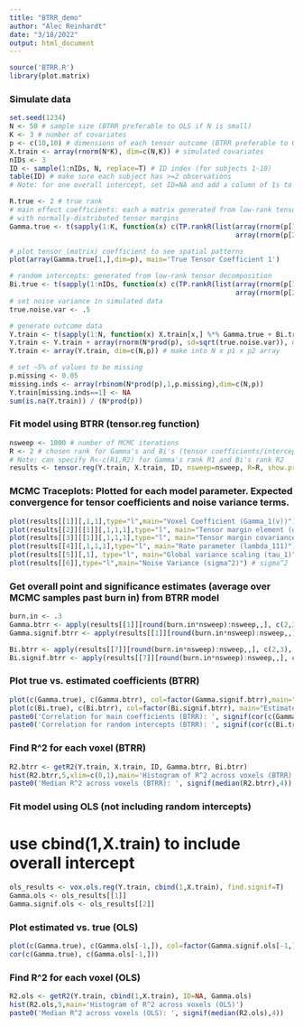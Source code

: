 ```yaml
---
title: "BTRR_demo"
author: "Alec Reinhardt"
date: "3/18/2022"
output: html_document
---
```


```r
source('BTRR.R')
library(plot.matrix)
```


### Simulate data
```r
set.seed(1234)
N <- 50 # sample size (BTRR preferable to OLS if N is small)
K <- 3 # number of covariates
p <- c(10,10) # dimensions of each tensor outcome (BTRR preferable to OLS if prod(p) is large)
X.train <- array(rnorm(N*K), dim=c(N,K)) # simulated covariates 
nIDs <- 3
ID <- sample(1:nIDs, N, replace=T) # ID index (for subjects 1-10)
table(ID) # make sure each subject has >=2 observations
# Note: for one overall intercept, set ID=NA and add a column of 1s to X.train

R.true <- 2 # true rank
# main effect coefficients: each a matrix generated from low-rank tensor decomposition, 
# with normally-distributed tensor margins
Gamma.true <- t(sapply(1:K, function(x) c(TP.rankR(list(array(rnorm(p[1]*R.true),dim=c(p[1],R.true)),
                                                        array(rnorm(p[2]*R.true),dim=c(p[2],R.true)))))))

# plot tensor (matrix) coefficient to see spatial patterns
plot(array(Gamma.true[1,],dim=p), main='True Tensor Coefficient 1')

# random intercepts: generated from low-rank tensor decomposition
Bi.true <- t(sapply(1:nIDs, function(x) c(TP.rankR(list(array(rnorm(p[1]*R.true),dim=c(p[1],R.true)),
                                                        array(rnorm(p[2]*R.true),dim=c(p[2],R.true)))))))
# set noise variance in simulated data
true.noise.var <- .5

# generate outcome data
Y.train <- t(sapply(1:N, function(x) X.train[x,] %*% Gamma.true + Bi.true[ID[x],]))
Y.train <- Y.train + array(rnorm(N*prod(p), sd=sqrt(true.noise.var)), dim=c(N,prod(p)))
Y.train <- array(Y.train, dim=c(N,p)) # make into N x p1 x p2 array

# set ~5% of values to be missing
p.missing <- 0.05
missing.inds <- array(rbinom(N*prod(p),1,p.missing),dim=c(N,p))
Y.train[missing.inds==1] <- NA
sum(is.na(Y.train)) / (N*prod(p))
```

### Fit model using BTRR (tensor.reg function)
```r
nsweep <- 1000 # number of MCMC iterations
R <- 2 # chosen rank for Gamma's and Bi's (tensor coefficients/intercepts)
# Note: can specify R<-c(R1,R2) for Gamma's rank R1 and Bi's rank R2
results <- tensor.reg(Y.train, X.train, ID, nsweep=nsweep, R=R, show.prog=T,prog.count=50)
```


### MCMC Traceplots: Plotted for each model parameter. Expected convergence for tensor coefficients and noise variance terms.
```r
plot(results[[1]][,1,1],type="l",main="Voxel Coefficient (Gamma_1(v))") # first variable, first voxel
plot(results[[2]][[1]][,1,1,1],type="l", main="Tensor margin element (gamma_111)") # tensor margin element
plot(results[[3]][[1]][,1,1,1],type="l", main="Tensor margin covariance (W_111)") # tensor margin cov diagonal entry
plot(results[[4]][,1,1,1],type="l", main="Rate parameter (lambda_111)") # lambda.drk
plot(results[[5]][,1], type="l", main="Global variance scaling (tau_1)") # tau.k
plot(results[[6]],type="l",main="Noise Variance (sigma^2)") # sigma^2
```


### Get overall point and significance estimates (average over MCMC samples past burn in) from BTRR model
```r
burn.in <- .3
Gamma.btrr <- apply(results[[1]][round(burn.in*nsweep):nsweep,,], c(2,3), mean)
Gamma.signif.btrr <- apply(results[[1]][round(burn.in*nsweep):nsweep,,], c(2,3), function(x) (quantile(x,.025)*quantile(x,.975)>0))

Bi.btrr <- apply(results[[7]][round(burn.in*nsweep):nsweep,,], c(2,3), mean)
Bi.signif.btrr <- apply(results[[7]][round(burn.in*nsweep):nsweep,,], c(2,3), function(x) (quantile(x,.025)*quantile(x,.975)>0))
```


### Plot true vs. estimated coefficients (BTRR)
```r
plot(c(Gamma.true), c(Gamma.btrr), col=factor(Gamma.signif.btrr),main="Estimated Coefficients (BTRR)")
plot(c(Bi.true), c(Bi.btrr), col=factor(Bi.signif.btrr), main="Estimated Random Intercept (BTRR)")
paste0('Correlation for main coefficients (BTRR): ', signif(cor(c(Gamma.true), c(Gamma.btrr)),4))
paste0('Correlation for random intercepts (BTRR): ', signif(cor(c(Bi.true), c(Bi.btrr)),4))
```


### Find R^2 for each voxel (BTRR)
```r
R2.btrr <- getR2(Y.train, X.train, ID, Gamma.btrr, Bi.btrr)
hist(R2.btrr,5,xlim=c(0,1),main='Histogram of R^2 across voxels (BTRR)')
paste0('Median R^2 across voxels (BTRR): ', signif(median(R2.btrr),4))
```


### Fit model using OLS (not including random intercepts)
# use cbind(1,X.train) to include overall intercept
```r
ols_results <- vox.ols.reg(Y.train, cbind(1,X.train), find.signif=T)
Gamma.ols <- ols_results[[1]]
Gamma.signif.ols <- ols_results[[2]]
```

### Plot estimated vs. true (OLS)
```r
plot(c(Gamma.true), c(Gamma.ols[-1,]), col=factor(Gamma.signif.ols[-1,]),main="Estimated Coefficients (OLS)")
cor(c(Gamma.true), c(Gamma.ols[-1,]))
```

### Find R^2 for each voxel (OLS)
```r
R2.ols <- getR2(Y.train, cbind(1,X.train), ID=NA, Gamma.ols)
hist(R2.ols,5,main='Histogram of R^2 across voxels (OLS)')
paste0('Median R^2 across voxels (OLS): ', signif(median(R2.ols),4))
```

